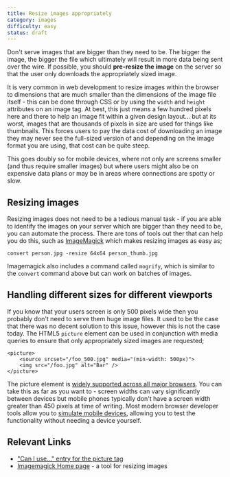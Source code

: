 ```yaml
---
title: Resize images appropriately
category: images
difficulty: easy
status: draft
---
```


Don't serve images that are bigger than they need to be. The bigger the image, the bigger the file which ultimately will result in more data being sent over the wire. If possible, you should **pre-resize the image** on the server so that the user only downloads the appropriately sized image.

It is very common in web development to resize images within the browser to dimensions that are much smaller than the dimensions of the image file itself - this can be done through CSS or by using the `width` and `height` attributes on an image tag. At best, this just means a few hundred pixels here and there to help an image fit within a given design layout... but at its worst, images that are thousands of pixels in size are used for things like thumbnails. This forces users to pay the data cost of downloading an image they may never see the full-sized version of and depending on the image format you are using, that cost can be quite steep.

This goes doubly so for mobile devices, where not only are screens smaller (and thus require smaller images) but where users might also be on expensive data plans or may be in areas where connections are spotty or slow.

## Resizing images

Resizing images does not need to be a tedious manual task - if you are able to identify the images on your server which are bigger than they need to be, you can automate the process. There are tons of tools out ther that can help you do this, such as [ImageMagick](https://imagemagick.org/index.php) which makes resizing images as easy as;

```
convert person.jpg -resize 64x64 person_thumb.jpg
```

Imagemagick also includes a command called `mogrify`, which is similar to the `convert` command above but can work on batches of images.

## Handling different sizes for different viewports

If you know that your users screen is only 500 pixels wide then you probably don't need to serve them huge image files. It used to be the case that there was no decent solution to this issue, however this is not the case today. The HTML5 `picture` element can be used in conjunction with media queries to ensure that only appropriately sized images are requested;

```
<picture>
    <source srcset="/foo_500.jpg" media="(min-width: 500px)">
    <img src="/foo.jpg" alt="Bar" />
</picture>
```

The picture element is [widely supported across all major browsers](https://caniuse.com/picture). You can take this as far as you want to - screen widths can vary significantly between devices but mobile phones typically don't have a screen width greater than 450 pixels at time of writing. Most modern browser developer tools allow you to [simulate mobile devices](https://developer.chrome.com/docs/devtools/device-mode/), allowing you to test the functionality without needing a device yourself.

## Relevant Links

- ["Can I use..." entry for the picture tag](https://caniuse.com/picture)
- [Imagemagick Home page](https://imagemagick.org/index.php) - a tool for resizing images
